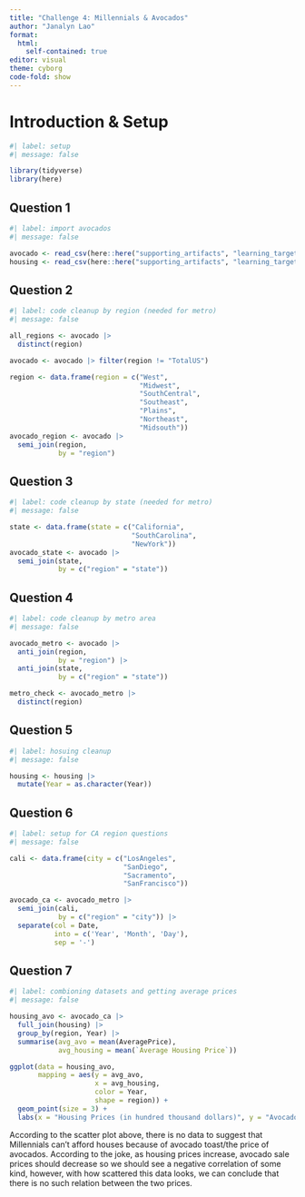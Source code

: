 ```yaml
---
title: "Challenge 4: Millennials & Avocados"
author: "Janalyn Lao"
format: 
  html:
    self-contained: true
editor: visual
theme: cyborg
code-fold: show
---
```


# Introduction & Setup

```r
#| label: setup
#| message: false

library(tidyverse)
library(here)

```

## Question 1

```r
#| label: import avocados
#| message: false

avocado <- read_csv(here::here("supporting_artifacts", "learning_targets", "data", "avocado.csv"))
housing <- read_csv(here::here("supporting_artifacts", "learning_targets", "data", "housing.csv"))

```

## Question 2

```r
#| label: code cleanup by region (needed for metro)
#| message: false

all_regions <- avocado |> 
  distinct(region)

avocado <- avocado |> filter(region != "TotalUS")

region <- data.frame(region = c("West", 
                                "Midwest", 
                                "SouthCentral", 
                                "Southeast",
                                "Plains",
                                "Northeast",
                                "Midsouth"))
avocado_region <- avocado |> 
  semi_join(region, 
            by = "region")

```

## Question 3

```r
#| label: code cleanup by state (needed for metro)
#| message: false

state <- data.frame(state = c("California",
                              "SouthCarolina",
                              "NewYork"))
avocado_state <- avocado |> 
  semi_join(state, 
            by = c("region" = "state"))


```

## Question 4

```r
#| label: code cleanup by metro area
#| message: false

avocado_metro <- avocado |> 
  anti_join(region, 
            by = "region") |> 
  anti_join(state, 
            by = c("region" = "state"))

metro_check <- avocado_metro |> 
  distinct(region)

```

## Question 5

```r
#| label: hosuing cleanup
#| message: false

housing <- housing |> 
  mutate(Year = as.character(Year))

```

## Question 6

```r
#| label: setup for CA region questions
#| message: false

cali <- data.frame(city = c("LosAngeles",
                            "SanDiego",
                            "Sacramento",
                            "SanFrancisco"))

avocado_ca <- avocado_metro |> 
  semi_join(cali, 
            by = c("region" = "city")) |> 
  separate(col = Date, 
           into = c('Year', 'Month', 'Day'), 
           sep = '-')

```

## Question 7

```r
#| label: combioning datasets and getting average prices
#| message: false

housing_avo <- avocado_ca |> 
  full_join(housing) |> 
  group_by(region, Year) |> 
  summarise(avg_avo = mean(AveragePrice),
            avg_housing = mean(`Average Housing Price`))

ggplot(data = housing_avo,
       mapping = aes(y = avg_avo,
                     x = avg_housing,
                     color = Year,
                     shape = region)) +
  geom_point(size = 3) +
  labs(x = "Housing Prices (in hundred thousand dollars)", y = "Avocado Prices (in dollars)")

```

According to the scatter plot above, there is no data to suggest that Millennials can't afford houses because of avocado toast/the price of avocados. According to the joke, as housing prices increase, avocado sale prices should decrease so we should see a negative correlation of some kind, however, with how scattered this data looks, we can conclude that there is no such relation between the two prices.
